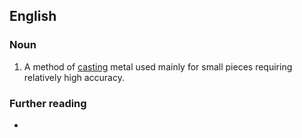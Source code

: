 ==English==

===Noun===
{{en-noun|-}}

# A method of [[casting]] metal used mainly for small pieces requiring relatively high accuracy.

===Further reading===
* {{pedia}}